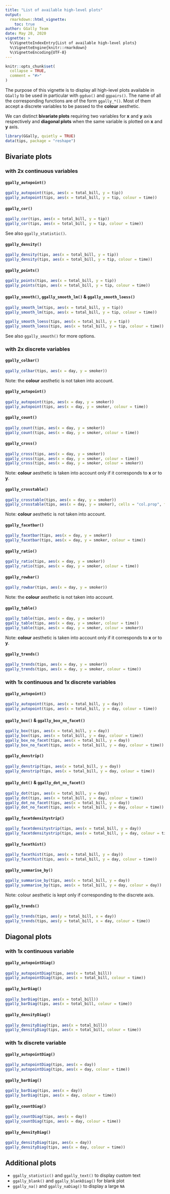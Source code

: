 ```yaml
---
title: "List of available high-level plots"
output: 
  rmarkdown::html_vignette:
    toc: true
author: GGally Team
date: May 28, 2020
vignette: >
  %\VignetteIndexEntry{List of available high-level plots}
  %\VignetteEngine{knitr::rmarkdown}
  %\VignetteEncoding{UTF-8}
---
```


```r
knitr::opts_chunk$set(
  collapse = TRUE,
  comment = "#>"
)
```

The purpose of this vignette is to display all high-level plots available in `GGally` to be used in particular with `ggduo()` and `ggpairs()`. The name of all the corresponding functions are of the form `ggally_*()`. Most of them accept a discrete variables to be passed to the **colour** aesthetic.

We can distinct **bivariate plots** requiring two variables for **x** and **y** axis respectively and **diagonal plots** when the same variable is plotted on **x** and **y** axis.

```r
library(GGally, quietly = TRUE)
data(tips, package = "reshape")
```


## Bivariate plots

### with 2x continuous variables

#### `ggally_autopoint()`

```r
ggally_autopoint(tips, aes(x = total_bill, y = tip))
ggally_autopoint(tips, aes(x = total_bill, y = tip, colour = time))
```

#### `ggally_cor()`

```r
ggally_cor(tips, aes(x = total_bill, y = tip))
ggally_cor(tips, aes(x = total_bill, y = tip, colour = time))
```

See also `ggally_statistic()`.

#### `ggally_density()`

```r
ggally_density(tips, aes(x = total_bill, y = tip))
ggally_density(tips, aes(x = total_bill, y = tip, colour = time))
```

#### `ggally_points()`

```r
ggally_points(tips, aes(x = total_bill, y = tip))
ggally_points(tips, aes(x = total_bill, y = tip, colour = time))
```


#### `ggally_smooth()`, `ggally_smooth_lm()` & `ggally_smooth_loess()`

```r
ggally_smooth_lm(tips, aes(x = total_bill, y = tip))
ggally_smooth_lm(tips, aes(x = total_bill, y = tip, colour = time))

ggally_smooth_loess(tips, aes(x = total_bill, y = tip))
ggally_smooth_loess(tips, aes(x = total_bill, y = tip, colour = time))
```

See also `ggally_smooth()` for more options.

### with 2x discrete variables

#### `ggally_colbar()`

```r
ggally_colbar(tips, aes(x = day, y = smoker))
```

Note: the **colour** aesthetic is not taken into account.

#### `ggally_autopoint()`

```r
ggally_autopoint(tips, aes(x = day, y = smoker))
ggally_autopoint(tips, aes(x = day, y = smoker, colour = time))
```


#### `ggally_count()`

```r
ggally_count(tips, aes(x = day, y = smoker))
ggally_count(tips, aes(x = day, y = smoker, colour = time))
```

#### `ggally_cross()`

```r
ggally_cross(tips, aes(x = day, y = smoker))
ggally_cross(tips, aes(x = day, y = smoker, colour = time))
ggally_cross(tips, aes(x = day, y = smoker, colour = smoker))
```

Note: **colour** aesthetic is taken into account only if it corresponds to **x** or to **y**.

#### `ggally_crosstable()`

```r
ggally_crosstable(tips, aes(x = day, y = smoker))
ggally_crosstable(tips, aes(x = day, y = smoker), cells = "col.prop", fill = "stdres")
```

Note: **colour** aesthetic is not taken into account.

#### `ggally_facetbar()`

```r
ggally_facetbar(tips, aes(x = day, y = smoker))
ggally_facetbar(tips, aes(x = day, y = smoker, colour = time))
```

#### `ggally_ratio()`

```r
ggally_ratio(tips, aes(x = day, y = smoker))
ggally_ratio(tips, aes(x = day, y = smoker, colour = time))
```

#### `ggally_rowbar()`

```r
ggally_rowbar(tips, aes(x = day, y = smoker))
```

Note: the **colour** aesthetic is not taken into account.

#### `ggally_table()`

```r
ggally_table(tips, aes(x = day, y = smoker))
ggally_table(tips, aes(x = day, y = smoker, colour = time))
ggally_table(tips, aes(x = day, y = smoker, colour = smoker))
```

Note: **colour** aesthetic is taken into account only if it corresponds to **x** or to **y**.

#### `ggally_trends()`

```r
ggally_trends(tips, aes(x = day, y = smoker))
ggally_trends(tips, aes(x = day, y = smoker, colour = time))
```

### with 1x continuous and 1x discrete variables


#### `ggally_autopoint()`

```r
ggally_autopoint(tips, aes(x = total_bill, y = day))
ggally_autopoint(tips, aes(x = total_bill, y = day, colour = time))
```


#### `ggally_box()` & `ggally_box_no_facet()`

```r
ggally_box(tips, aes(x = total_bill, y = day))
ggally_box(tips, aes(x = total_bill, y = day, colour = time))
ggally_box_no_facet(tips, aes(x = total_bill, y = day))
ggally_box_no_facet(tips, aes(x = total_bill, y = day, colour = time))
```

#### `ggally_denstrip()`

```r
ggally_denstrip(tips, aes(x = total_bill, y = day))
ggally_denstrip(tips, aes(x = total_bill, y = day, colour = time))
```

#### `ggally_dot()` & `ggally_dot_no_facet()`

```r
ggally_dot(tips, aes(x = total_bill, y = day))
ggally_dot(tips, aes(x = total_bill, y = day, colour = time))
ggally_dot_no_facet(tips, aes(x = total_bill, y = day))
ggally_dot_no_facet(tips, aes(x = total_bill, y = day, colour = time))
```

#### `ggally_facetdensitystrip()`

```r
ggally_facetdensitystrip(tips, aes(x = total_bill, y = day))
ggally_facetdensitystrip(tips, aes(x = total_bill, y = day, colour = time))
```

#### `ggally_facethist()`

```r
ggally_facethist(tips, aes(x = total_bill, y = day))
ggally_facethist(tips, aes(x = total_bill, y = day, colour = time))
```

#### `ggally_summarise_by()`

```r
ggally_summarise_by(tips, aes(x = total_bill, y = day))
ggally_summarise_by(tips, aes(x = total_bill, y = day, colour = day))
```

Note: colour aesthetic is kept only if corresponding to the discrete axis.

#### `ggally_trends()`

```r
ggally_trends(tips, aes(y = total_bill, x = day))
ggally_trends(tips, aes(y = total_bill, x = day, colour = time))
```

## Diagonal plots

### with 1x continuous variable


#### `ggally_autopointDiag()`

```r
ggally_autopointDiag(tips, aes(x = total_bill))
ggally_autopointDiag(tips, aes(x = total_bill, colour = time))
```

#### `ggally_barDiag()`

```r
ggally_barDiag(tips, aes(x = total_bill))
ggally_barDiag(tips, aes(x = total_bill, colour = time))
```

#### `ggally_densityDiag()`

```r
ggally_densityDiag(tips, aes(x = total_bill))
ggally_densityDiag(tips, aes(x = total_bill, colour = time))
```

### with 1x discrete variable

#### `ggally_autopointDiag()`

```r
ggally_autopointDiag(tips, aes(x = day))
ggally_autopointDiag(tips, aes(x = day, colour = time))
```

#### `ggally_barDiag()`

```r
ggally_barDiag(tips, aes(x = day))
ggally_barDiag(tips, aes(x = day, colour = time))
```

#### `ggally_countDiag()`

```r
ggally_countDiag(tips, aes(x = day))
ggally_countDiag(tips, aes(x = day, colour = time))
```


#### `ggally_densityDiag()`

```r
ggally_densityDiag(tips, aes(x = day))
ggally_densityDiag(tips, aes(x = day, colour = time))
```

## Additional plots

- `ggally_statistic()` and `ggally_text()` to display custom text
- `ggally_blank()` and `ggally_blankDiag()` for blank plot
- `ggally_na()` and `ggally_naDiag()` to display a large `NA`
